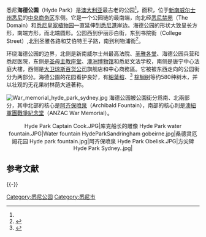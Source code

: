 {{Otheruses|海德公园 (消歧义)}}
{{Infobox park
| alt_name         = 海德公園 
| native_name      = 
| native_name_lang = 
| image            = The worlds best Hyde park Sydney.jpg
| image_size       = 350
| image_alt        = 
| image_caption    = 海德公園大道
| map              = Australia Sydney central<!-- or | map_image = -->  
| map_alt          = 
| map_width        = 270
| map_caption      = 海德公園在悉尼中央商務區的位置
| relief           = 1
| label            = 
| label_position   = 
| mark             = 
| mark_width       =
| type             = 城市公園
| motto            = 
| location         = 中央商務區 ({{maplink|type=shape-inverse|icon=no|zoom=16}})
| nearest_city     = {{澳大利亞}}[[雪梨|雪梨]]
| nearest_town     = 
| coordinates      = {{nowrap|{{coord|33.873333|S|151.211389|E|type:landmark_region:AU|format=dms|display=inline,title}}}}
| coords_ref       = 
| area             = {{convert|16.2|ha}}
| elevation        = 
| authorized       = {{start date|1810|11|02|df=y}}<ref name=nswshr-1871/>
| created          = {{start date|1878|05|03|df=y}}<ref name=MP/>
| established      =
| designated       = 
| opened           =
| opening          = 
| closed           =
| founder          = 
| designer         = 
| etymology        = [[海德公园|海德公園]] 
| owner            = 悉尼市議會
| administrator    =
| manager          =
| operator         = 
| visitation_num   = 
| visitation_year  = 
| visitation_ref   = 
| open             = 全天
| status           = 全年開放
| awards           = 
| camp_sites       = 
| hiking_trails    = 
| paths            = 
| terrain          =
| habitat          = 
| water            =
| plants           = 
| vegetation       = 
| species          = 
| collections      = 
| designation      = 
| disturbance      = 
| budget           = 
| parking          = [[The_Domain,_Sydney#South-east:_The_Crescent_Precinct|The Domain Car Parking Station]]
| publictransit    = {{nowrap|[[File:TfNSW_T.svg|20px]]: [[File:TfNSW_T2.svg|20px]]/[[File:TfNSW_T3.svg|20px]]: [[St_James_railway_station,_Sydney|St James]] or [[Museum_railway_station|Museum]]; or [[File:TfNSW_T1.svg|20px]]: [[Central_railway_station,_Sydney|Central]]}}<br/>[[File:TfNSW_F.svg|20px]]: [[Circular_Quay_ferry_wharf|Circular Quay]]<br/>[[File:TfNSW_B.svg|20px]]: Routes #''303''; #''422''; #''461''; #''M20''<br/>[[File:TfNSW_L.svg|20px]]: [[CBD_and_South_East_Light_Rail#Town_Hall|Town Hall]] or [[CBD_and_South_East_Light_Rail#QVB|QVB]]
| transport        = 
| free_label       = 
| free_data        = 
| other_info       = 
| facilities       = 
| website          = 
| embedded         = 
| child            = 
}}
悉尼'''海德公園'''（Hyde Park）是[[澳大利亚|澳大利亚]]最古老的公园<ref name=MP/>，面积{{convert|16.2|ha|adj=on}}，位于[[新南威尔士州|新南威尔士州]][[悉尼|悉尼]]的[[悉尼商業中心區|中央商务区]]东侧。它是一个公园链的最南端，向北经[[悉尼禁苑|悉尼禁苑]]（The Domain）和[[悉尼皇家植物园|悉尼皇家植物园]]一直延伸到[[悉尼港|悉尼港]]岸边。海德公园的形状大致呈长方形，南端方形，而北端圆形。公园西到伊丽莎白街，东到书院街（College Street）,北到圣雅各路和艾伯特王子路，南到利物浦街<ref name=MP>{{cite web |format=PDF |title=Hyde Park: Plan of Management and Masterplan |volume=1 |date=October 2006 |publisher=Sydney City Council |accessdate=7 September 2012 |url=http://www.cityofsydney.nsw.gov.au/__data/assets/pdf_file/0008/138761/Vol1_HydePark_PoMAndMasterplan_Oct2006.pdf |pages=7–11 |archive-date=2014-06-22 |archive-url=https://web.archive.org/web/20140622110417/http://www.cityofsydney.nsw.gov.au/__data/assets/pdf_file/0008/138761/Vol1_HydePark_PoMAndMasterplan_Oct2006.pdf |dead-url=no }}</ref>。

环绕海德公园的边界，北侧是新南威尔士州最高法院、[[圣雅各教堂_(悉尼)|圣雅各堂]]、海德公园兵营和悉尼医院，东侧是[[圣母主教座堂_(悉尼)|圣母主教座堂]]、[[澳洲博物馆|澳洲博物馆]]和悉尼文法学校，南侧是唐宁中心法庭大樓，西侧是[[大卫琼斯百货公司|大卫琼斯百货公司]]旗舰店和中心商務區。它被被东西走向的公园街分为两部分。海德公園的花园看护良好，有[[細葉榕|細葉榕]]、<ref name=variety>{{cite news |title=Hyde Park tree plan |url=http://www.cityofsydney.nsw.gov.au/vision/major-projects/parks-and-playgrounds/hyde-park-tree-plan |publisher=Sydney City Council |date=5 November 2012 |accessdate=2 August 2013 |archive-date=2013-11-02 |archive-url=https://web.archive.org/web/20131102050441/http://www.cityofsydney.nsw.gov.au/vision/major-projects/parks-and-playgrounds/hyde-park-tree-plan |dead-url=no }}</ref> [[棕榈树|棕榈树]]等约580种树木，并以壮观的无花果树林荫大道著称。

[[File:War_memorial_hyde_park_sydney.jpg|alt=ANZAC War Memorial.]]
海德公园被公園街分爲南、北兩部分，其中北部的核心是[[阿齐保喷泉|阿齐保喷泉]]（Archibald Fountain），南部的核心則是[[澳紐軍團戰爭紀念堂|澳紐軍團戰爭紀念堂]]（ANZAC War Memorial）。

<center>
<gallery>
Hyde Park Captain Cook.JPG|库克船长的雕像
Hyde Park water fountain.JPG|Water fountain
HydeParkSandringham gobeirne.jpg|桑德灵厄姆花园
Hyde park fountain.jpg|阿齐保喷泉
Hyde Park Obelisk.JPG|方尖碑
Hyde Park Sydney..jpg|

</gallery>
</center>

== 参考文献 ==
{{Reflist}}

{{-}}
{{悉尼地标}}

[[Category:悉尼公园|Category:悉尼公园]]
[[Category:悉尼市|Category:悉尼市]]